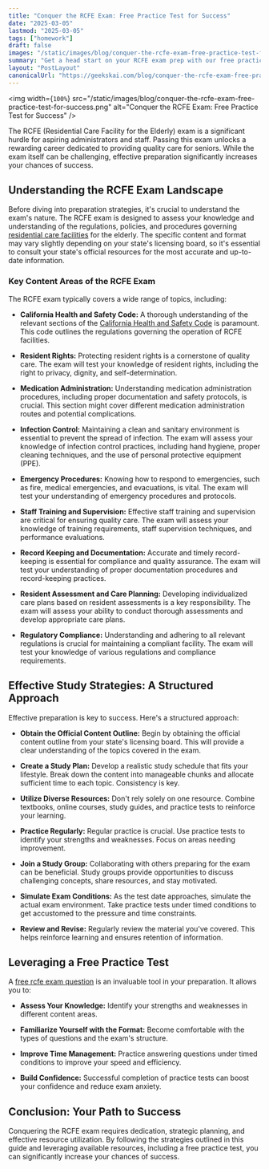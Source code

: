 ```yaml
---
title: "Conquer the RCFE Exam: Free Practice Test for Success"
date: "2025-03-05"
lastmod: "2025-03-05"
tags: ["homework"]
draft: false
images: "/static/images/blog/conquer-the-rcfe-exam-free-practice-test-for-success.png"
summary: "Get a head start on your RCFE exam prep with our free practice test! This resource helps you assess your knowledge, identify weak areas, and build confidence before the big day."
layout: "PostLayout"
canonicalUrl: "https://geekskai.com/blog/conquer-the-rcfe-exam-free-practice-test-for-success/"
---
```


<img
  width={`100%`}
  src="/static/images/blog/conquer-the-rcfe-exam-free-practice-test-for-success.png"
  alt="Conquer the RCFE Exam: Free Practice Test for Success"
/>

The RCFE (Residential Care Facility for the Elderly) exam is a significant hurdle for aspiring administrators and staff. Passing this exam unlocks a rewarding career dedicated to providing quality care for seniors. While the exam itself can be challenging, effective preparation significantly increases your chances of success.

## Understanding the RCFE Exam Landscape

Before diving into preparation strategies, it's crucial to understand the exam's nature. The RCFE exam is designed to assess your knowledge and understanding of the regulations, policies, and procedures governing [residential care facilities](https://caregiversns.org/resources/tiac/when-its-time-for-a-move/long-term-care/residential-care-facilities/) for the elderly. The specific content and format may vary slightly depending on your state's licensing board, so it's essential to consult your state's official resources for the most accurate and up-to-date information.

### Key Content Areas of the RCFE Exam

The RCFE exam typically covers a wide range of topics, including:

- **California Health and Safety Code:** A thorough understanding of the relevant sections of the [California Health and Safety Code](https://mec.santaclaracounty.gov/about-us/legislation-and-statutes/california-health-and-safety-code) is paramount. This code outlines the regulations governing the operation of RCFE facilities.

- **Resident Rights:** Protecting resident rights is a cornerstone of quality care. The exam will test your knowledge of resident rights, including the right to privacy, dignity, and self-determination.

- **Medication Administration:** Understanding medication administration procedures, including proper documentation and safety protocols, is crucial. This section might cover different medication administration routes and potential complications.

- **Infection Control:** Maintaining a clean and sanitary environment is essential to prevent the spread of infection. The exam will assess your knowledge of infection control practices, including hand hygiene, proper cleaning techniques, and the use of personal protective equipment (PPE).

- **Emergency Procedures:** Knowing how to respond to emergencies, such as fire, medical emergencies, and evacuations, is vital. The exam will test your understanding of emergency procedures and protocols.

- **Staff Training and Supervision:** Effective staff training and supervision are critical for ensuring quality care. The exam will assess your knowledge of training requirements, staff supervision techniques, and performance evaluations.

- **Record Keeping and Documentation:** Accurate and timely record-keeping is essential for compliance and quality assurance. The exam will test your understanding of proper documentation procedures and record-keeping practices.

- **Resident Assessment and Care Planning:** Developing individualized care plans based on resident assessments is a key responsibility. The exam will assess your ability to conduct thorough assessments and develop appropriate care plans.

- **Regulatory Compliance:** Understanding and adhering to all relevant regulations is crucial for maintaining a compliant facility. The exam will test your knowledge of various regulations and compliance requirements.

## Effective Study Strategies: A Structured Approach

Effective preparation is key to success. Here's a structured approach:

- **Obtain the Official Content Outline:** Begin by obtaining the official content outline from your state's licensing board. This will provide a clear understanding of the topics covered in the exam.

- **Create a Study Plan:** Develop a realistic study schedule that fits your lifestyle. Break down the content into manageable chunks and allocate sufficient time to each topic. Consistency is key.

- **Utilize Diverse Resources:** Don't rely solely on one resource. Combine textbooks, online courses, study guides, and practice tests to reinforce your learning.

- **Practice Regularly:** Regular practice is crucial. Use practice tests to identify your strengths and weaknesses. Focus on areas needing improvement.

- **Join a Study Group:** Collaborating with others preparing for the exam can be beneficial. Study groups provide opportunities to discuss challenging concepts, share resources, and stay motivated.

- **Simulate Exam Conditions:** As the test date approaches, simulate the actual exam environment. Take practice tests under timed conditions to get accustomed to the pressure and time constraints.

- **Review and Revise:** Regularly review the material you've covered. This helps reinforce learning and ensures retention of information.

## Leveraging a Free Practice Test

A [free rcfe exam question](https://practicetestgeeks.com/rcfe-practice-test/) is an invaluable tool in your preparation. It allows you to:

- **Assess Your Knowledge:** Identify your strengths and weaknesses in different content areas.

- **Familiarize Yourself with the Format:** Become comfortable with the types of questions and the exam's structure.

- **Improve Time Management:** Practice answering questions under timed conditions to improve your speed and efficiency.

- **Build Confidence:** Successful completion of practice tests can boost your confidence and reduce exam anxiety.

## Conclusion: Your Path to Success

Conquering the RCFE exam requires dedication, strategic planning, and effective resource utilization. By following the strategies outlined in this guide and leveraging available resources, including a free practice test, you can significantly increase your chances of success.
